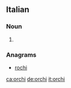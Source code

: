 ==Italian==

===Noun===
{{head|it|plural|g=m}}

# {{plural of|orco|lang=it}}

===Anagrams===
* [[rochi#Italian|rochi]]

[[ca:orchi]]
[[de:orchi]]
[[it:orchi]]